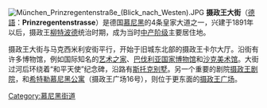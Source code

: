 [[File:München_Prinzregentenstraße_(Blick_nach_Westen).JPG|thumb]]
'''摄政王大街'''（[[德語|德語]]：'''Prinzregentenstrasse'''）是德国[[慕尼黑|慕尼黑]]的4条皇家大道之一，兴建于1891年以后，摄政王[[柳特波德_(巴伐利亚)|柳特波德]]统治时期，成为当时[[中产阶级|中产阶级]]主要居住地。

摄政王大街与马克西米利安街平行，开始于旧城东北部的摄政王卡尔大厅。沿街有许多博物馆，例如国际知名的[[艺术之家|艺术之家]]、[[巴伐利亚国家博物馆|巴伐利亚国家博物馆]]和[[沙克美术馆|沙克美术馆]]。大街过河后环绕着“和平天使”纪念碑，沿路有[[斯托克别墅|斯托克别墅]]。另一个重要的剧院[[摄政王剧院|摄政王剧院]]，和[[希特勒慕尼黑公寓|希特勒慕尼黑公寓]]（摄政王广场16号），则位于更东面的[[摄政王广场|摄政王广场]]。

{{Authority control}}
[[Category:慕尼黑街道|Category:慕尼黑街道]]